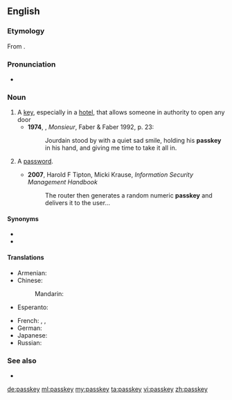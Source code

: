 ==English==

===Etymology===
From {{compound|pass|key|lang=en}}.

===Pronunciation===
* {{audio|en-uk-passkey.ogg|Audio (UK)|lang=en}}

===Noun===
{{en-noun}}

# A [[key]], especially in a [[hotel]], that allows someone in authority to open any door
#* '''1974''', {{w|Lawrence Durrell}}, ''Monsieur'', Faber & Faber 1992, p. 23:
#*: Jourdain stood by with a quiet sad smile, holding his '''passkey''' in his hand, and giving me time to take it all in.
# {{label|en|computing}} A [[password]].
#* '''2007''', Harold F Tipton, Micki Krause, ''Information Security Management Handbook''
#*: The router then generates a random numeric '''passkey''' and delivers it to the user...

====Synonyms====
* {{l|en|master key}}
* {{l|en|passe-partout}}

====Translations====
{{trans-top|a key that opens any door}}
* Armenian: {{t|hy|հիմնաբանալի}}
* Chinese:
*: Mandarin: {{t-needed|cmn}}
* Esperanto: {{t-needed|eo}}
{{trans-mid}}
* French: {{t+|fr|passe-partout|m}}, {{t+|fr|passepartout|m}}, {{t+|fr|passe|m}}
* German: {{t-needed|de}}
* Japanese: {{t-needed|ja}}
* Russian: {{t+|ru|отмы́чка|f}}
{{trans-bottom}}

===See also===
* {{l|en|skeleton key}}

[[de:passkey]]
[[ml:passkey]]
[[my:passkey]]
[[ta:passkey]]
[[vi:passkey]]
[[zh:passkey]]